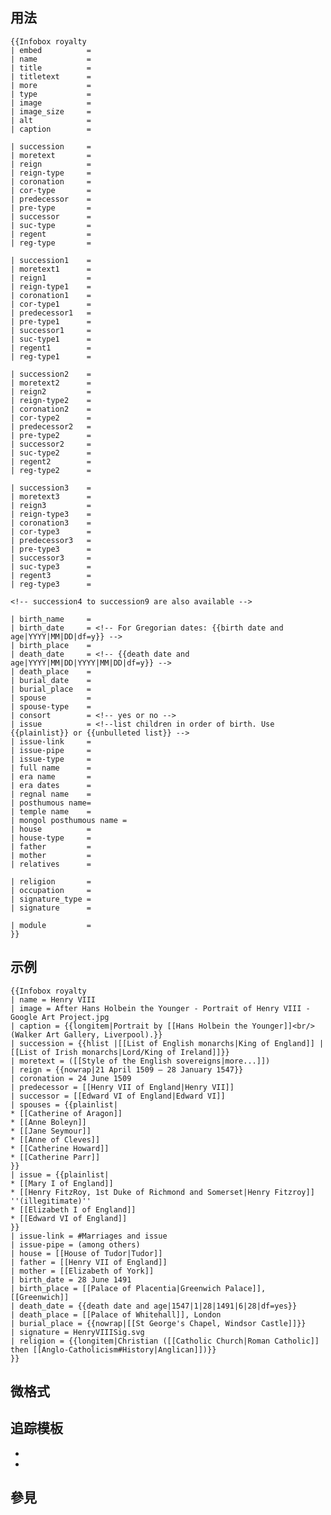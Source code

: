 {{Documentation subpage}}
{{person infobox header}}
{{Lua|Module:Infobox|Module:InfoboxImage|Module:Check for unknown parameters}}
<!-- 在本行下編輯模板說明 -->

== 用法 ==
{{Generic template demo
 |name |title |titletext |more |type |image |image_size={{{image_size}}}<br/> |alt |caption
 |succession  |moretext  |reign  |reign-type  |coronation  |cor-type  |predecessor  |pre-type  |regent  |reg-type  |successor  |suc-type
 |succession1 |moretext1 |reign1 |reign-type1 |coronation1 |cor-type1 |predecessor1 |pre-type1 |regent1 |reg-type1 |successor1 |suc-type1
 |succession2 |moretext2 |reign2 |reign-type2 |coronation2 |cor-type2 |predecessor2 |pre-type2 |regent2 |reg-type2 |successor2 |suc-type2
 |succession3 |moretext3 |reign3 |reign-type3 |coronation3 |cor-type3 |predecessor3 |pre-type3 |regent3 |reg-type3 |successor3 |suc-type3
 |birth_name |birth_date |birth_place |death_date |death_place |burial_date |burial_place
 |spouse |spouse-type |consort |issue-type |issue |issue-link |issue-pipe
 |full name |era name |era dates |regnal name |posthumous name |temple name |mongol posthumous name |house |house-type |father |mother|relatives
 |occupation |signature_type |signature={{{signature}}}<br/> |religion |module
}}
<pre style="overflow:auto;">
{{Infobox royalty
| embed          = 
| name           = 
| title          = 
| titletext      = 
| more           = 
| type           = 
| image          = 
| image_size     = 
| alt            = 
| caption        = 

| succession     = 
| moretext       = 
| reign          = 
| reign-type     = 
| coronation     = 
| cor-type       = 
| predecessor    = 
| pre-type       = 
| successor      = 
| suc-type       = 
| regent         = 
| reg-type       = 

| succession1    = 
| moretext1      = 
| reign1         = 
| reign-type1    = 
| coronation1    = 
| cor-type1      = 
| predecessor1   = 
| pre-type1      = 
| successor1     = 
| suc-type1      = 
| regent1        = 
| reg-type1      = 

| succession2    = 
| moretext2      = 
| reign2         = 
| reign-type2    = 
| coronation2    = 
| cor-type2      = 
| predecessor2   = 
| pre-type2      = 
| successor2     = 
| suc-type2      = 
| regent2        = 
| reg-type2      = 

| succession3    = 
| moretext3      = 
| reign3         = 
| reign-type3    = 
| coronation3    = 
| cor-type3      = 
| predecessor3   = 
| pre-type3      = 
| successor3     = 
| suc-type3      = 
| regent3        = 
| reg-type3      = 

<!-- succession4 to succession9 are also available -->   

| birth_name     = 
| birth_date     = <!-- For Gregorian dates: {{birth date and age|YYYY|MM|DD|df=y}} -->
| birth_place    = 
| death_date     = <!-- {{death date and age|YYYY|MM|DD|YYYY|MM|DD|df=y}} -->
| death_place    = 
| burial_date    = 
| burial_place   = 
| spouse         = 
| spouse-type    = 
| consort        = <!-- yes or no -->
| issue          = <!--list children in order of birth. Use {{plainlist}} or {{unbulleted list}} -->
| issue-link     = 
| issue-pipe     = 
| issue-type     = 
| full name      = 
| era name       = 
| era dates      = 
| regnal name    = 
| posthumous name= 
| temple name    = 
| mongol posthumous name =
| house          = 
| house-type     = 
| father         = 
| mother         = 
| relatives      = 

| religion       =
| occupation     = 
| signature_type = 
| signature      = 

| module         = 
}}
</pre>

== 示例==

{{Infobox royalty
| name = Henry VIII
| image = After Hans Holbein the Younger - Portrait of Henry VIII - Google Art Project.jpg
| caption = {{longitem|Portrait by [[Hans Holbein the Younger]]<br/>(Walker Art Gallery, Liverpool).}}
| succession = {{hlist |[[List of English monarchs|King of England]] |[[List of Irish monarchs|Lord/King of Ireland]]}}
| moretext = ([[Style of the English sovereigns|more...]])
| reign = {{nowrap|21 April 1509 – 28 January 1547}}
| coronation = 24 June 1509
| predecessor = [[Henry VII of England|Henry VII]]
| successor = [[Edward VI of England|Edward VI]]
| spouses = {{plainlist|
* [[Catherine of Aragon]]
* [[Anne Boleyn]]
* [[Jane Seymour]]
* [[Anne of Cleves]]
* [[Catherine Howard]]
* [[Catherine Parr]]
}}
| issue = {{plainlist|
* [[Mary I of England]]
* [[Henry FitzRoy, 1st Duke of Richmond and Somerset|Henry Fitzroy]] ''(illegitimate)''
* [[Elizabeth I of England]]
* [[Edward VI of England]]
}}
| issue-link = #Marriages and issue
| issue-pipe = (among others)
| house = [[House of Tudor|Tudor]]
| father = [[Henry VII of England]]
| mother = [[Elizabeth of York]]
| birth_date = 28 June 1491
| birth_place = [[Palace of Placentia|Greenwich Palace]], [[Greenwich]]
| death_date = {{death date and age|1547|1|28|1491|6|28|df=yes}}
| death_place = [[Palace of Whitehall]], London
| burial_place = {{nowrap|[[St George's Chapel, Windsor Castle]]}}
| signature = HenryVIIISig.svg
| religion = {{longitem|Christian ([[Catholic Church|Roman Catholic]] then [[Anglo-Catholicism#History|Anglican]])}}
}}
<pre style="overflow:auto;">
{{Infobox royalty
| name = Henry VIII
| image = After Hans Holbein the Younger - Portrait of Henry VIII - Google Art Project.jpg
| caption = {{longitem|Portrait by [[Hans Holbein the Younger]]<br/>(Walker Art Gallery, Liverpool).}}
| succession = {{hlist |[[List of English monarchs|King of England]] |[[List of Irish monarchs|Lord/King of Ireland]]}}
| moretext = ([[Style of the English sovereigns|more...]])
| reign = {{nowrap|21 April 1509 – 28 January 1547}}
| coronation = 24 June 1509
| predecessor = [[Henry VII of England|Henry VII]]
| successor = [[Edward VI of England|Edward VI]]
| spouses = {{plainlist|
* [[Catherine of Aragon]]
* [[Anne Boleyn]]
* [[Jane Seymour]]
* [[Anne of Cleves]]
* [[Catherine Howard]]
* [[Catherine Parr]]
}}
| issue = {{plainlist|
* [[Mary I of England]]
* [[Henry FitzRoy, 1st Duke of Richmond and Somerset|Henry Fitzroy]] ''(illegitimate)''
* [[Elizabeth I of England]]
* [[Edward VI of England]]
}}
| issue-link = #Marriages and issue
| issue-pipe = (among others)
| house = [[House of Tudor|Tudor]]
| father = [[Henry VII of England]]
| mother = [[Elizabeth of York]]
| birth_date = 28 June 1491
| birth_place = [[Palace of Placentia|Greenwich Palace]], [[Greenwich]]
| death_date = {{death date and age|1547|1|28|1491|6|28|df=yes}}
| death_place = [[Palace of Whitehall]], London
| burial_place = {{nowrap|[[St George's Chapel, Windsor Castle]]}}
| signature = HenryVIIISig.svg
| religion = {{longitem|Christian ([[Catholic Church|Roman Catholic]] then [[Anglo-Catholicism#History|Anglican]])}}
}}
</pre>{{clear right}}

==微格式==
{{UF-hcard-person}}

== 追踪模板 ==
* {{clc|使用pronunciation参数的传记模板}}
* {{clc|使用未知infobox royalty参数的页面}}

== 參見 ==

<includeonly>{{sandbox other||
<!-- 本行下加入模板的分類 -->
[[Category:王室貴族信息框模板|{{PAGENAME}}]]
[[Category:政治及政府訊息框模板|{{PAGENAME}}]]
}}</includeonly>